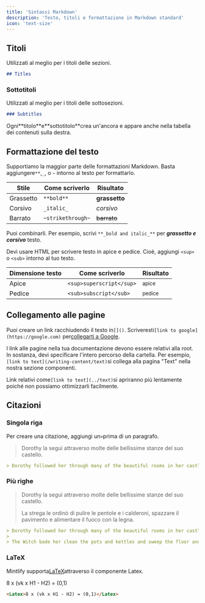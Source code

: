 ```yaml
---
title: 'Sintassi Markdown'
description: 'Testo, titoli e formattazione in Markdown standard'
icon: 'text-size'
---
```


## Titoli

Utilizzati al meglio per i titoli delle sezioni.

```md
## Titles
```

### Sottotitoli

Utilizzati al meglio per i titoli delle sottosezioni.

```md
### Subtitles
```

<Tip>
  Ogni**titolo**e**sottotitolo**crea un'ancora e appare anche nella tabella dei contenuti sulla destra.
</Tip>

## Formattazione del testo

Supportiamo la maggior parte delle formattazioni Markdown. Basta aggiungere`**`,`_`, o `~` intorno al testo per formattarlo.

| Stile     | Come scriverlo    | Risultato     |
| --------- | ----------------- | ------------- |
| Grassetto | `**bold**`        | **grassetto** |
| Corsivo   | `_italic_`        | *corsivo*     |
| Barrato   | `~strikethrough~` | ~~barrato~~   |

Puoi combinarli. Per esempio, scrivi `**_bold and italic_**` per ***grassetto e corsivo*** testo.

Devi usare HTML per scrivere testo in apice e pedice. Cioè, aggiungi `<sup>` o `<sub>` intorno al tuo testo.

| Dimensione testo | Come scriverlo           | Risultato         |
| ---------------- | ------------------------ | ----------------- |
| Apice            | `<sup>superscript</sup>` | <sup>apice</sup>  |
| Pedice           | `<sub>subscript</sub>`   | <sub>pedice</sub> |

## Collegamento alle pagine

Puoi creare un link racchiudendo il testo in`[]()`. Scriveresti`[link to google](https://google.com)` per[collegarti a Google](https://google.com).

I link alle pagine nella tua documentazione devono essere relativi alla root. In sostanza, devi specificare l'intero percorso della cartella. Per esempio,`[link to text](/writing-content/text)`si collega alla pagina "Text" nella nostra sezione componenti.

Link relativi come`[link to text](../text)`si apriranno più lentamente poiché non possiamo ottimizzarli facilmente.

## Citazioni

### Singola riga

Per creare una citazione, aggiungi un`>`prima di un paragrafo.

> Dorothy la seguì attraverso molte delle bellissime stanze del suo castello.

```md
> Dorothy followed her through many of the beautiful rooms in her castle.
```

### Più righe

> Dorothy la seguì attraverso molte delle bellissime stanze del suo castello.
>
> La strega le ordinò di pulire le pentole e i calderoni, spazzare il pavimento e alimentare il fuoco con la legna.

```md
> Dorothy followed her through many of the beautiful rooms in her castle.
>
> The Witch bade her clean the pots and kettles and sweep the floor and keep the fire fed with wood.
```

### LaTeX

Mintlify supporta[LaTeX](https://www.latex-project.org)attraverso il componente Latex.

<Latex>8 x (vk x H1 - H2) = (0,1)</Latex>

```md
<Latex>8 x (vk x H1 - H2) = (0,1)</Latex>
```
